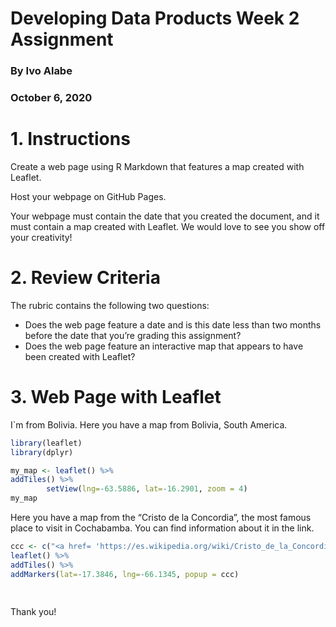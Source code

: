 # Developing Data Products Week 2 Assignment
### By Ivo Alabe
### October 6, 2020

# 1. Instructions

Create a web page using R Markdown that features a map created with Leaflet.

Host your webpage on GitHub Pages.

Your webpage must contain the date that you created the document, and it must contain a map created with Leaflet. We would love to see you show off your creativity! 

# 2. Review Criteria

The rubric contains the following two questions:

- Does the web page feature a date and is this date less than two months before the date that you're grading this assignment?
- Does the web page feature an interactive map that appears to have been created with Leaflet?

# 3. Web Page with Leaflet

I`m from Bolivia. Here you have a map from Bolivia, South America.

````r
library(leaflet)
library(dplyr)

my_map <- leaflet() %>%
addTiles() %>%
        setView(lng=-63.5886, lat=-16.2901, zoom = 4)
my_map

````
Here you have a map from the "Cristo de la Concordia", the most famous place to visit in Cochabamba.  You can find information about it in the link.

````r
ccc <- c("<a href= 'https://es.wikipedia.org/wiki/Cristo_de_la_Concordia'>Cristo de la Concordia</a>")
leaflet() %>%
addTiles() %>%
addMarkers(lat=-17.3846, lng=-66.1345, popup = ccc)
 
           
````

Thank you!